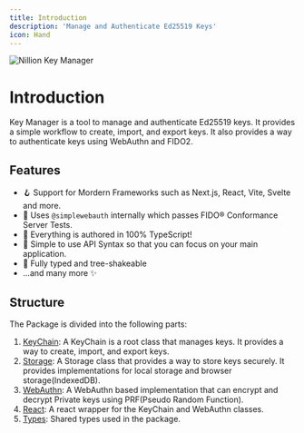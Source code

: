```yaml
---
title: Introduction
description: 'Manage and Authenticate Ed25519 Keys'
icon: Hand
---
```


![Nillion Key Manager](/api/og?title=Key%20Manager&description=Manage%20and%20Authenticate%20Ed25519%20Keys)

# Introduction

Key Manager is a tool to manage and authenticate Ed25519 keys. It provides a simple workflow to create, import, and export keys. It also provides a way to authenticate keys using WebAuthn and FIDO2.

## Features

- 🪝 Support for Mordern Frameworks such as Next.js, React, Vite, Svelte and more.
- 🔐 Uses `@simplewebauth` internally which passes FIDO® Conformance Server Tests.
- 🧩 Everything is authored in 100% TypeScript!
- 🍳 Simple to use API Syntax so that you can focus on your main application.
- 👏 Fully typed and tree-shakeable
- ...and many more ✨

## Structure

The Package is divided into the following parts:

1. [KeyChain](/docs/key-manager/keychain): A KeyChain is a root class that manages keys. It provides a way to create, import, and export keys.
2. [Storage](/docs/key-manager/storage): A Storage class that provides a way to store keys securely. It provides implementations for local storage and browser storage(IndexedDB).
3. [WebAuthn](/docs/key-manager/webauthn): A WebAuthn based implementation that can encrypt and decrypt Private keys using PRF(Pseudo Random Function).
4. [React](/docs/key-manager/react): A react wrapper for the KeyChain and WebAuthn classes.
5. [Types](/docs/key-manager/types): Shared types used in the package.
